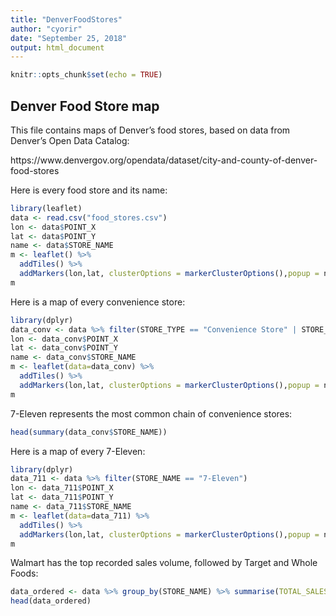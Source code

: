 ```yaml
---
title: "DenverFoodStores"
author: "cyorir"
date: "September 25, 2018"
output: html_document
---
```


```r
knitr::opts_chunk$set(echo = TRUE)
```

## Denver Food Store map

This file contains maps of Denver's food stores, based on data from Denver's Open Data Catalog:

https://www.denvergov.org/opendata/dataset/city-and-county-of-denver-food-stores

Here is every food store and its name:

```r
library(leaflet)
data <- read.csv("food_stores.csv")
lon <- data$POINT_X
lat <- data$POINT_Y
name <- data$STORE_NAME
m <- leaflet() %>%
  addTiles() %>%
  addMarkers(lon,lat, clusterOptions = markerClusterOptions(),popup = name)
m
```

Here is a map of every convenience store:

```r
library(dplyr)
data_conv <- data %>% filter(STORE_TYPE == "Convenience Store" | STORE_TYPE == "Convenience Store With Gas")
lon <- data_conv$POINT_X
lat <- data_conv$POINT_Y
name <- data_conv$STORE_NAME
m <- leaflet(data=data_conv) %>%
  addTiles() %>%
  addMarkers(lon,lat, clusterOptions = markerClusterOptions(),popup = name)
m
```

7-Eleven represents the most common chain of convenience stores:

```r
head(summary(data_conv$STORE_NAME))
```

Here is a map of every 7-Eleven:

```r
library(dplyr)
data_711 <- data %>% filter(STORE_NAME == "7-Eleven")
lon <- data_711$POINT_X
lat <- data_711$POINT_Y
name <- data_711$STORE_NAME
m <- leaflet(data=data_711) %>%
  addTiles() %>%
  addMarkers(lon,lat, clusterOptions = markerClusterOptions(),popup = name)
m
```

Walmart has the top recorded sales volume, followed by Target and Whole Foods:

```r
data_ordered <- data %>% group_by(STORE_NAME) %>% summarise(TOTAL_SALES = sum(SALES_VOL)) %>% arrange(desc(TOTAL_SALES))
head(data_ordered)
```
